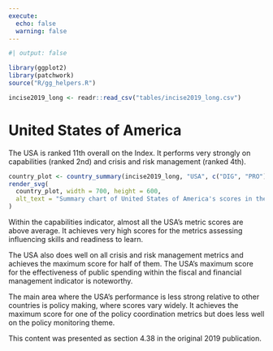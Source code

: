 ```yaml
---
execute:
  echo: false
  warning: false
---
```


<!-- DO NOT EDIT THIS FILE --->
<!-- AUTO GENERATED FROM r/generate_country_qmd.r --->

```r
#| output: false

library(ggplot2)
library(patchwork)
source("R/gg_helpers.R")

incise2019_long <- readr::read_csv("tables/incise2019_long.csv")

```

# United States of America {#sec-country-usa .unnumbered}

:::{.lead}
The USA is ranked 11th overall on the Index. It performs very strongly on
capabilities (ranked 2nd) and crisis and risk management (ranked 4th).
:::

```r
country_plot <- country_summary(incise2019_long, "USA", c("DIG", "PRO"))
render_svg(
  country_plot, width = 700, height = 600,
  alt_text = "Summary chart of United States of America's scores in the 2019 InCiSE index."
)
```

Within the capabilities indicator, almost all the USA's metric scores are
above average. It achieves very high scores for the metrics assessing
influencing skills and readiness to learn.

The USA also does well on all crisis and risk management metrics and achieves
the maximum score for half of them. The USA's maximum score for the
effectiveness of public spending within the fiscal and financial management
indicator is noteworthy.

The main area where the USA's performance is less strong relative to other
countries is policy making, where scores vary widely. It achieves the maximum
score for one of the policy coordination metrics but does less well on the
policy monitoring theme.

::: {.callout-note .crf title="Cross-referencing note" icon="false"}
This content was presented as section 4.38 in the original 2019 publication.
:::

